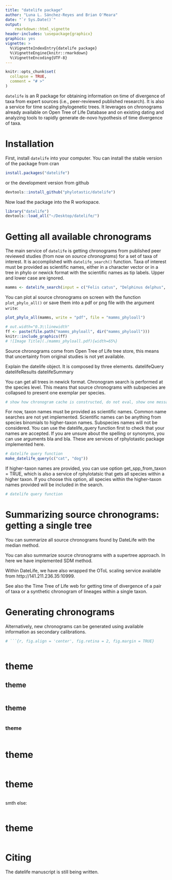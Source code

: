 ```yaml
---
title: "datelife package"
author: "Luna L. Sánchez-Reyes and Brian O'Meara"
date: "`r Sys.Date()`"
output:
    rmarkdown::html_vignette
header-includes: \usepackage{graphicx}
graphics: yes
vignette: >
  %\VignetteIndexEntry{datelife package}
  %\VignetteEngine{knitr::rmarkdown}
  %\VignetteEncoding{UTF-8}
---
```


```r
knitr::opts_chunk$set(
  collapse = TRUE,
  comment = "# >"
)
```

`datelife` is an R package for obtaining information on time of divergence of taxa
from expert sources (i.e., peer-reviewed published research). It is also a service
for time scaling phylogenetic trees. It leverages on chronograms already available
on Open Tree of Life Database and on existing dating and analyzing tools to rapidly
generate de-novo hypothesis of time divergence of taxa.

# Installation
First, install `datelife` into your computer. You can install the stable version of the package from cran
```r
install.packages("datelife")
```
or the development version from github
```r
devtools::install_github("phylotastic/datelife")
```

Now load the package into the R workspace.
```r
library("datelife")
devtools::load_all("~/Desktop/datelife/")

```

# Getting all available chronograms

The main service of `datelife` is getting chronograms from published peer reviewed
studies (from now on *source chronograms*) for a set of taxa of interest. It is
accomplished with `datelife_search()` function. Taxa of interest must be provided
as scientific names, either in a character vector or in a tree in phylo or newick
format with the scientific names as tip labels. Upper and lower case are ignored.

```r
mamms <- datelife_search(input = c("Felis catus", "Delphinus delphus", "Homo sapiens", "Elephas maximus"))
```

You can plot al source chronograms on screen with the function `plot_phylo_all()`
or save them into a pdf or png file with the argument `write`:
```r
plot_phylo_all(mamms, write = "pdf", file = "mamms_phyloall")
```
```r
# out.width="0.3\\linewidth"
ff <- paste(file.path("mamms_phyloall", dir("mamms_phyloall")))
knitr::include_graphics(ff)
# ![Image Title](./mamms_phyloall.pdf){width=65%}
```


Source chronograms come from Open Tree of Life tree store, this means that uncertainty from original studies is not yet available.

Explain the datelife object. It is composed by three elements.
datelifeQuery
datelifeResults
datelifeSummary

You can get all trees in newick format.
Chronogram search is performed at the species level. This means that source chronograms with subspecies are collapsed to present one exemplar per species.

```r
# show how chronogram cache is constructed, do not eval, show one message example
```

For now, taxon names must be provided as scientific names. Common name searches are not yet implemented. Scientific names can be anything from species binomials to higher-taxon names. Subspecies names will not be considered.
You can use the datelife_query function first to check that your names are accepted. If you are unsure about the spelling or synonyms, you can use arguments bla and bla. These are services of rphylotastic package implemented here.

```r
# datelife query function
make_datelife_query(c("cat", "dog"))
```

If higher-taxon names are provided, you can use option get_spp_from_taxon = TRUE, which is also a service of rphylotatsic that gets all species within a higher taxon. If you choose this option, all species within the higher-taxon names provided will be included in the search.

```r
# datelife query function
```

# Summarizing source chronograms: getting a single tree

You can summarize all source chronograms found by DateLife with the median method.

You can also summarize source chronograms with a supertree approach. In here we have implemented SDM method.

Within DateLife, we have also wrapped the OToL scaling service available from http://141.211.236.35:10999.

See also the Time Tree of Life web for getting time of divergence of a pair of taxa or a synthetic chronogram of lineages within a single taxon.

# Generating chronograms

Alternatively, new chronograms can be generated using available information as secondary calibrations.


```r
# ```{r, fig.align = 'center', fig.retina = 2, fig.margin = TRUE}

```

```r

```

# theme
## theme

```r

```



## theme

```r

```


### theme
```r

```
# theme

```r
```

# theme

```r
```
smth else:
```r
```

# theme

```r
```

# Citing

The datelife manuscript is still being written.
